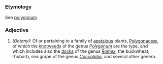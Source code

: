 ===Etymology===
See [[polygonum]]
===Adjective===
#''(Botany):'' Of or pertaining to a family of [[apetalous]] plants, [[Polygonaceæ]], of which the [[knotweed]]s of the genus ''[[Polygonum]]'' are the type, and which includes also the [[docks]] of the genus ''[[Rumex]]'', the buckwheat, rhubarb, sea grape of the genus ''[[Coccoloba]]'', and several other genera.